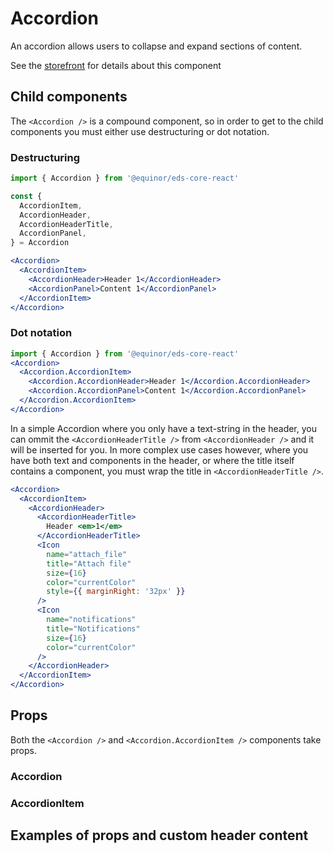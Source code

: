 
# Accordion

<Typography variant="ingress">
  An accordion allows users to collapse and expand sections of content.
</Typography>

See the [storefront](https://eds.equinor.com/components/accordion/) for details about this component

<Canvas withToolbar withSource="open">
  <Story name="Accordion header" id="components-accordion--simple" />
</Canvas>

## Child components

The `<Accordion />` is a compound component, so in order to get to the child components you must either use destructuring or dot notation.

### Destructuring

```jsx
import { Accordion } from '@equinor/eds-core-react'

const {
  AccordionItem,
  AccordionHeader,
  AccordionHeaderTitle,
  AccordionPanel,
} = Accordion

<Accordion>
  <AccordionItem>
    <AccordionHeader>Header 1</AccordionHeader>
    <AccordionPanel>Content 1</AccordionPanel>
  </AccordionItem>
</Accordion>
```

### Dot notation

```jsx
import { Accordion } from '@equinor/eds-core-react'
<Accordion>
  <Accordion.AccordionItem>
    <Accordion.AccordionHeader>Header 1</Accordion.AccordionHeader>
    <Accordion.AccordionPanel>Content 1</Accordion.AccordionPanel>
  </Accordion.AccordionItem>
</Accordion>
```

In a simple Accordion where you only have a text-string in the header, you can ommit the `<AccordionHeaderTitle />` from `<AccordionHeader />` and it will be inserted for you. In more complex use cases however, where you have both text and components in the header, or where the title itself contains a component, you must wrap the title in `<AccordionHeaderTitle />`.

```jsx
<Accordion>
  <AccordionItem>
    <AccordionHeader>
      <AccordionHeaderTitle>
        Header <em>1</em>
      </AccordionHeaderTitle>
      <Icon
        name="attach_file"
        title="Attach file"
        size={16}
        color="currentColor"
        style={{ marginRight: '32px' }}
      />
      <Icon
        name="notifications"
        title="Notifications"
        size={16}
        color="currentColor"
      />
    </AccordionHeader>
  </AccordionItem>
</Accordion>
```

## Props

Both the `<Accordion />` and `<Accordion.AccordionItem />` components take props.

### Accordion

<ArgsTable of={Accordion} />

### AccordionItem

<ArgsTable of={Accordion.AccordionItem} />

## Examples of props and custom header content

<Canvas>
  <Story name="Accordion variants" id="components-accordion--header" />
</Canvas>
